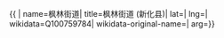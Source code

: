 {{ {{{1|PRC admin/showdata}}}|
name=枫林街道|
title=枫林街道 (新化县)|
lat=|
lng=|
wikidata=Q100759784|
wikidata-original-name=|
arg={{{arg|}}}}}